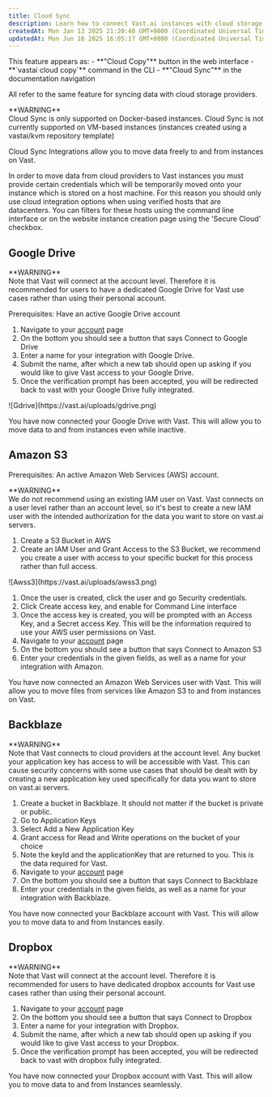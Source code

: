 ```yaml
---
title: Cloud Sync
description: Learn how to connect Vast.ai instances with cloud storage providers like Google Drive, S3, Backblaze, and Dropbox for secure data sync.
createdAt: Mon Jan 13 2025 21:20:40 GMT+0000 (Coordinated Universal Time)
updatedAt: Mon Jun 16 2025 16:05:17 GMT+0000 (Coordinated Universal Time)
---
```


<Note>
This feature appears as:
- **"Cloud Copy"** button in the web interface
- **`vastai cloud copy`** command in the CLI
- **"Cloud Sync"** in the documentation navigation

All refer to the same feature for syncing data with cloud storage providers.
</Note>

<Warning>
**WARNING**<br />
Cloud Sync is only supported on Docker-based instances. Cloud Sync is not currently supported on VM-based instances (instances created using a vastai/kvm repository template)
</Warning>

Cloud Sync Integrations allow you to move data freely to and from instances on Vast.

<Note>
In order to move data from cloud providers to Vast instances you must provide certain credentials which will be temporarily moved onto your instance which is stored on a host machine. For this reason you should only use cloud integration options when using verified hosts that are datacenters. You can filters for these hosts using the command line interface or on the website instance creation page using the 'Secure Cloud' checkbox.
</Note>

## Google Drive

<Warning>
**WARNING**<br />
Note that Vast will connect at the account level. Therefore it is recommended for users to have a dedicated Google Drive for Vast use cases rather than using their personal account.
</Warning>

Prerequisites: Have an active Google Drive account

1. Navigate to your [account](https://cloud.vast.ai/account) page
2. On the bottom you should see a button that says Connect to Google Drive
3. Enter a name for your integration with Google Drive.
4. Submit the name, after which a new tab should open up asking if you would like to give Vast access to your Google Drive.
5. Once the verification prompt has been accepted, you will be redirected back to vast with your Google Drive fully integrated.

<Frame caption="Gdrive">
![Gdrive](https://vast.ai/uploads/gdrive.png)
</Frame>

You have now connected your Google Drive with Vast. This will allow you to move data to and from instances even while inactive.

## Amazon S3

Prerequisites: An active Amazon Web Services (AWS) account.

<Warning>
**WARNING**<br />
We do not recommend using an existing IAM user on Vast. Vast connects on a user level rather than an account level, so it's best to create a new IAM user with the intended authorization for the data you want to store on vast.ai servers.
</Warning>

1. Create a S3 Bucket in AWS
2. Create an IAM User and Grant Access to the S3 Bucket, we recommend you create a user with access to your specific bucket for this process rather than full access.

<Frame caption="Awss3">
![Awss3](https://vast.ai/uploads/awss3.png)
</Frame>

1. Once the user is created, click the user and go Security credentials.
2. Click Create access key, and enable for Command Line interface
3. Once the access key is created, you will be prompted with an Access Key, and a Secret access Key. This will be the information required to use your AWS user permissions on Vast.
4. Navigate to your [account](https://cloud.vast.ai/account) page
5. On the bottom you should see a button that says Connect to Amazon S3
6. Enter your credentials in the given fields, as well as a name for your integration with Amazon.

You have now connected an Amazon Web Services user with Vast. This will allow you to move files from services like Amazon S3 to and from instances on Vast.

## Backblaze

<Warning>
**WARNING**<br />
Note that Vast connects to cloud providers at the account level. Any bucket your application key has access to will be accessible with Vast. This can cause security concerns with some use cases that should be dealt with by creating a new application key used specifically for data you want to store on vast.ai servers.
</Warning>

1. Create a bucket in Backblaze. It should not matter if the bucket is private or public.
2. Go to Application Keys
3. Select Add a New Application Key
4. Grant access for Read and Write operations on the bucket of your choice
5. Note the keyId and the applicationKey that are returned to you. This is the data required for Vast.
6. Navigate to your [account](https://cloud.vast.ai/account) page
7. On the bottom you should see a button that says Connect to Backblaze
8. Enter your credentials in the given fields, as well as a name for your integration with Backblaze.

You have now connected your Backblaze account with Vast. This will allow you to move data to and from Instances easily.

## Dropbox

<Warning>
**WARNING**<br />
Note that Vast will connect at the account level. Therefore it is recommended for users to have dedicated dropbox accounts for Vast use cases rather than using their personal account.
</Warning>

1. Navigate to your [account](https://cloud.vast.ai/account) page
2. On the bottom you should see a button that says Connect to Dropbox
3. Enter a name for your integration with Dropbox.
4. Submit the name, after which a new tab should open up asking if you would like to give Vast access to your Dropbox.
5. Once the verification prompt has been accepted, you will be redirected back to vast with dropbox fully integrated.

You have now connected your Dropbox account with Vast. This will allow you to move data to and from Instances seamlessly.

